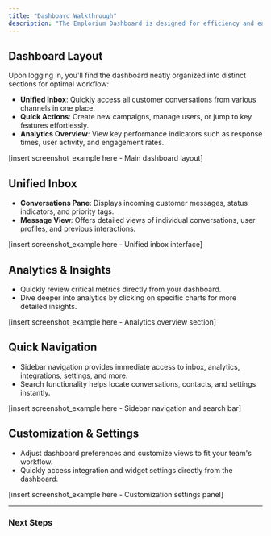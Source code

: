 ```yaml
---
title: "Dashboard Walkthrough"
description: "The Emplorium Dashboard is designed for efficiency and ease-of-use, giving you instant access to all key functionalities and analytics."
---
```


## Dashboard Layout

Upon logging in, you'll find the dashboard neatly organized into distinct sections for optimal workflow:

- **Unified Inbox**: Quickly access all customer conversations from various channels in one place.
- **Quick Actions**: Create new campaigns, manage users, or jump to key features effortlessly.
- **Analytics Overview**: View key performance indicators such as response times, user activity, and engagement rates.

[insert screenshot_example here - Main dashboard layout]

## Unified Inbox

- **Conversations Pane**: Displays incoming customer messages, status indicators, and priority tags.
- **Message View**: Offers detailed views of individual conversations, user profiles, and previous interactions.

[insert screenshot_example here - Unified inbox interface]

## Analytics & Insights

- Quickly review critical metrics directly from your dashboard.
- Dive deeper into analytics by clicking on specific charts for more detailed insights.

[insert screenshot_example here - Analytics overview section]

## Quick Navigation

- Sidebar navigation provides immediate access to inbox, analytics, integrations, settings, and more.
- Search functionality helps locate conversations, contacts, and settings instantly.

[insert screenshot_example here - Sidebar navigation and search bar]

## Customization & Settings

- Adjust dashboard preferences and customize views to fit your team's workflow.
- Quickly access integration and widget settings directly from the dashboard.

[insert screenshot_example here - Customization settings panel]

---

### Next Steps